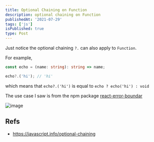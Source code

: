 ```yaml
---
title: Optional Chaining on Function
description: optional chaining on Function
publishedAt: '2021-07-29'
tags: ['js']
isPublished: true
type: Post
---
```


Just notice the optional chaining `?.` can also apply to `Function`.

For example,

```ts
const echo = (name: string): string => name;

echo?.('hi'); // 'hi'
```

which means that `echo?.('hi')` is equal to `echo ? echo('hi') : void`

The use case I saw is from the npm package [react-error-boundar](https://github.com/bvaughn/react-error-boundary/blob/master/src/index.tsx)

![image](https://user-images.githubusercontent.com/31360789/127532223-46124e22-a1e6-4fcb-a0db-e2423f4832d5.png)

## Refs

- https://javascript.info/optional-chaining
